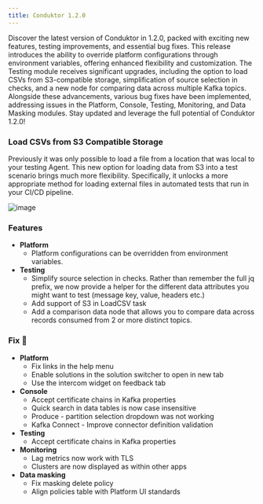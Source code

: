 ```yaml
---
title: Conduktor 1.2.0
---
```



Discover the latest version of Conduktor in 1.2.0, packed with exciting new features, testing improvements, and essential bug fixes. This release introduces the ability to override platform configurations through environment variables, offering enhanced flexibility and customization. The Testing module receives significant upgrades, including the option to load CSVs from S3-compatible storage, simplification of source selection in checks, and a new node for comparing data across multiple Kafka topics. Alongside these advancements, various bug fixes have been implemented, addressing issues in the Platform, Console, Testing, Monitoring, and Data Masking modules. Stay updated and leverage the full potential of Conduktor 1.2.0!

### Load CSVs from S3 Compatible Storage

Previously it was only possible to load a file from a location that was local to your testing Agent. This new option for loading data from S3 into a test scenario brings much more flexibility. Specifically, it unlocks a more appropriate method for loading external files in automated tests that run in your CI/CD pipeline.

![image](/images/changelog/platform/testing-s3.png)

### Features

- **Platform**
  - Platform configurations can be overridden from environment variables.
- **Testing**
  - Simplify source selection in checks. Rather than remember the full jq prefix, we now provide a helper for the different data attributes you might want to test (message key, value, headers etc.)
  - Add support of S3 in LoadCSV task
  - Add a comparison data node that allows you to compare data across records consumed from 2 or more distinct topics.

### Fix 🔨

- **Platform**
  - Fix links in the help menu
  - Enable solutions in the solution switcher to open in new tab
  - Use the intercom widget on feedback tab
- **Console**
  - Accept certificate chains in Kafka properties
  - Quick search in data tables is now case insensitive
  - Produce - partition selection dropdown was not working
  - Kafka Connect - Improve connector definition validation
- **Testing**
  - Accept certificate chains in Kafka properties
- **Monitoring**
  - Lag metrics now work with TLS
  - Clusters are now displayed as within other apps
- **Data masking**
  - Fix masking delete policy
  - Align policies table with Platform UI standards
